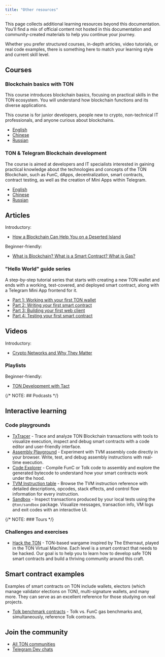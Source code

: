 ```yaml
---
title: "Other resources"
---
```


This page collects additional learning resources beyond this documentation. You'll find a mix of official content not hosted in this documentation and community-created materials to help you continue your journey.

Whether you prefer structured courses, in-depth articles, video tutorials, or real code examples, there is something here to match your learning style and current skill level.

## Courses

### Blockchain basics with TON

This course introduces blockchain basics, focusing on practical skills in the TON ecosystem. You will understand how blockchain functions and its diverse applications.

This course is for junior developers, people new to crypto, non-technical IT professionals, and anyone curious about blockchains.

- [English](https://stepik.org/course/201294/promo)
- [Chinese](https://stepik.org/course/200976/promo)
- [Russian](https://stepik.org/course/202221/promo)

### TON & Telegram Blockchain development

The course is aimed at developers and IT specialists interested in gaining practical knowledge about the technologies and concepts of the TON Blockchain, such as FunC, dApps, decentralization, smart contracts, contract testing, as well as the creation of Mini Apps within Telegram.

- [English](https://stepik.org/course/176754/promo)
- [Chinese](https://stepik.org/course/201638/promo)
- [Russian](https://stepik.org/course/201855/promo)

## Articles

Introductory:

- [How a Blockchain Can Help You on a Deserted Island](https://talkol.medium.com/why-decentralized-consensus-blockchain-is-good-for-business-5ff263468210)

Beginner-friendly:

- [What is Blockchain? What is a Smart Contract? What is Gas?](https://blog.ton.org/what_is_blockchain)

### "Hello World" guide series

A step-by-step tutorial series that starts with creating a new TON wallet and ends with a working, test-covered, and deployed smart contract, along with a Telegram Mini App frontend for it.

- [Part 1: Working with your first TON wallet](https://helloworld.tonstudio.io/01-wallet/)
- [Part 2: Writing your first smart contract](https://helloworld.tonstudio.io/02-contract/)
- [Part 3: Building your first web client](https://helloworld.tonstudio.io/03-client/)
- [Part 4: Testing your first smart contract](https://helloworld.tonstudio.io/04-testing/)

## Videos

Introductory:

- [Crypto Networks and Why They Matter](https://www.youtube.com/watch?v=2wxtiNgXBaU)

### Playlists

Beginner-friendly:

- [TON Development with Tact](https://www.youtube.com/watch?v=Vf3Fx7qgL6k\&list=PLQ5rEj25H3U2P5qp7nsgVtNGYxEojnnez)

{/* NOTE: ## Podcasts */}

## Interactive learning

### Code playgrounds

- [TxTracer](https://txtracer.ton.org/) - Trace and analyze TON Blockchain transactions with tools to visualize execution, inspect and debug smart contracts with a code editor and user-friendly interface.
- [Assembly Playground](https://txtracer.ton.org/play/) - Experiment with TVM assembly code directly in your browser. Write, test, and debug assembly instructions with real-time execution.
- [Code Explorer](https://txtracer.ton.org/code-explorer/) - Compile FunC or Tolk code to assembly and explore the generated bytecode to understand how your smart contracts work under the hood.
- [TVM Instruction table](https://txtracer.ton.org/spec/) - Browse the TVM instruction reference with detailed descriptions, opcodes, stack effects, and control flow information for every instruction.
- [Sandbox](https://txtracer.ton.org/sandbox/) - Inspect transactions produced by your local tests using the `@ton/sandbox` package. Visualize messages, transaction info, VM logs and exit codes with an interactive UI.

{/* NOTE: ### Tours */}

### Challenges and exercises

- [Hack the TON](https://www.hacktheton.com/en) - TON-based wargame inspired by The Ethernaut, played in the TON Virtual Machine. Each level is a smart contract that needs to be hacked. Our goal is to help you to learn how to develop safe TON smart contracts and build a thriving community around this craft.

## Smart contract examples

Examples of smart contracts on TON include wallets, electors (which manage validator elections on TON), multi-signature wallets, and many more. They can serve as an excellent reference for those studying on real projects.

- [Tolk benchmark contracts](https://github.com/ton-blockchain/tolk-bench) - Tolk vs. FunC gas benchmarks and, simultaneously, reference Tolk contracts.

## Join the community

- [All TON communities](https://ton.org/en/community)
- [Telegram Dev chats](https://t.me/addlist/1r5Vcb8eljk5Yzcy)
